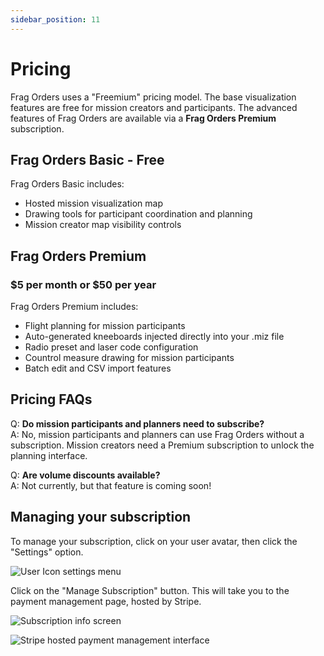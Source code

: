 ```yaml
---
sidebar_position: 11
---
```


# Pricing

Frag Orders uses a "Freemium" pricing model. The base visualization features are free for mission creators and participants. The advanced features of Frag Orders are available via a **Frag Orders Premium** subscription.

## Frag Orders Basic - Free
Frag Orders Basic includes:

* Hosted mission visualization map
* Drawing tools for participant coordination and planning
* Mission creator map visibility controls

## Frag Orders Premium
### **$5 per month or $50 per year**

Frag Orders Premium includes:

* Flight planning for mission participants
* Auto-generated kneeboards injected directly into your .miz file
* Radio preset and laser code configuration
* Countrol measure drawing for mission participants
* Batch edit and CSV import features

## Pricing FAQs

Q: **Do mission participants and planners need to subscribe?**<br/>
A: No, mission participants and planners can use Frag Orders without a subscription. Mission creators need a Premium subscription to unlock the planning interface.

Q: **Are volume discounts available?**<br/>
A: Not currently, but that feature is coming soon!
    
## Managing your subscription

To manage your subscription, click on your user avatar, then click the "Settings" option.

![User Icon settings menu](../static/img/pricing-1.png)

Click on the "Manage Subscription" button. This will take you to the payment management page, hosted by Stripe.

![Subscription info screen](../static/img/pricing-2.png)

![Stripe hosted payment management interface](../static/img/pricing-3.png)

